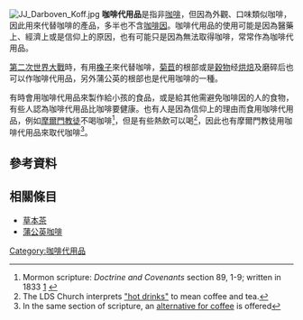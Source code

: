 {{Expand language|time=2016-12-02T13:07:53+00:00}}
[[File:JJ_Darboven_Koff.jpg|thumb]]
'''咖啡代用品'''是指非[[咖啡|咖啡]]，但因為外觀、口味類似咖啡，因此用來代替咖啡的產品，多半也不含[[咖啡因|咖啡因]]。咖啡代用品的使用可能是因為醫藥上、經濟上或是信仰上的原因，也有可能只是因為無法取得咖啡，{{le|烤穀物飲料|Roasted grain beverage}}常常作為咖啡代用品。

[[第二次世界大戰|第二次世界大戰]]時，有用[[橡子|橡子]]來代替咖啡，[[菊苣|菊苣]]的根部或是[[穀物|穀物]]经[[烘焙|烘焙]]及磨碎后也可以作咖啡代用品，另外蒲公英的根部也是代用咖啡的一種。

有時會用咖啡代用品來製作給小孩的食品，或是給其他需避免咖啡因的人的食物，有些人認為咖啡代用品比咖啡要健康。也有人是因為信仰上的理由而食用咖啡代用品，例如[[摩爾門教徒|摩爾門教徒]]不喝咖啡<ref>Mormon scripture: ''Doctrine and Covenants'' section 89, 1-9; written in 1833 [https://www.lds.org/scriptures/dc-testament/dc/89.1-9?#4] {{Wayback|url=https://www.lds.org/scriptures/dc-testament/dc/89.1-9#4 |date=20181117233732 }}</ref>，但是有些熱飲可以喝<ref>The LDS Church interprets [http://www.lds.org/topics/word-of-wisdom "hot drinks"] {{Wayback|url=http://www.lds.org/topics/word-of-wisdom |date=20140201132324 }} to mean coffee and tea.</ref>，因此也有摩爾門教徒用咖啡代用品來取代咖啡<ref>In the same section of scripture, an [https://www.lds.org/scriptures/dc-testament/dc/89.17?#16 alternative for coffee] {{Wayback|url=https://www.lds.org/scriptures/dc-testament/dc/89.17#16 |date=20181117233657 }} is offered</ref>。

==參考資料==
{{reflist}}

==相關條目==
*[[草本茶|草本茶]]
*[[蒲公英咖啡|蒲公英咖啡]]
{{咖啡}}
{{Authority control}}
{{食物小作品}}
[[Category:咖啡代用品|Category:咖啡代用品]]